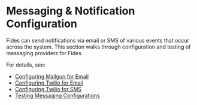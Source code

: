 
# Messaging & Notification Configuration

Fides can send notifications via email or SMS of various events that occur across the system. This section walks through configuration and testing of messaging providers for Fides.

For details, see:

* [Configuring Mailgun for Email](/dev-docs/configuration/messaging/mailgun-email)
* [Configuring Twilio for Email](/dev-docs/configuration/messaging/twilio-email)
* [Configuring Twilio for SMS](/dev-docs/configuration/messaging/twilio-sms)
* [Testing Messaging Configurations](/dev-docs/configuration/messaging/testing-messaging-configurations)


